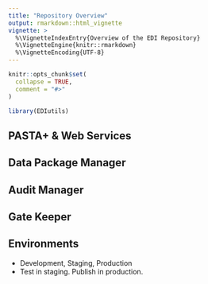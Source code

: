 ```yaml
---
title: "Repository Overview"
output: rmarkdown::html_vignette
vignette: >
  %\VignetteIndexEntry{Overview of the EDI Repository}
  %\VignetteEngine{knitr::rmarkdown}
  %\VignetteEncoding{UTF-8}
---
```


```r
knitr::opts_chunk$set(
  collapse = TRUE,
  comment = "#>"
)
```

```r
library(EDIutils)
```

## PASTA+ & Web Services

## Data Package Manager

## Audit Manager

## Gate Keeper

## Environments
- Development, Staging, Production
- Test in staging. Publish in production.